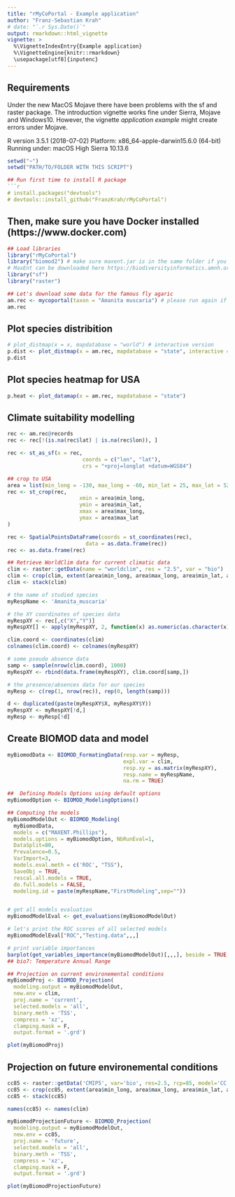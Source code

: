 ```yaml
---
title: "rMyCoPortal - Example application"
author: "Franz-Sebastian Krah"
# date: "`.r Sys.Date()`"
output: rmarkdown::html_vignette
vignette: >
  %\VignetteIndexEntry{Example application}
  %\VignetteEngine{knitr::rmarkdown}
  \usepackage[utf8]{inputenc}
---
```


## Requirements
Under the new MacOS Mojave there have been problems with the sf and raster package. The introduction vignette works fine under Sierra, Mojave and Windows10. However, the vignette *application example* might create errors under Mojave.

R version 3.5.1 (2018-07-02)
Platform: x86_64-apple-darwin15.6.0 (64-bit)
Running under: macOS High Sierra 10.13.6


```r

setwd("~")
setwd("PATH/TO/FOLDER WITH THIS SCRIPT")

## Run first time to install R package
```r
# install.packages("devtools")
# devtools::install_github("FranzKrah/rMyCoPortal")
```

## Then, make sure you have Docker installed (https://www.docker.com)

```r
## Load libraries
library("rMyCoPortal")
library("biomod2") # make sure maxent.jar is in the same folder if you want 
# MaxEnt can be downloaded here https://biodiversityinformatics.amnh.org/open_source/maxent/
library("sf")
library("raster")
```


```r
## Let's download some data for the famous fly agaric
am.rec <- mycoportal(taxon = "Amanita muscaria") # please run again if server doesn't respond immediatelly
am.rec
```


## Plot species distribition
#######################################################
```r
# plot_distmap(x = x, mapdatabase = "world") # interactive version
p.dist <- plot_distmap(x = am.rec, mapdatabase = "state", interactive = FALSE) # the default is interactive
p.dist
```

## Plot species heatmap for USA
#######################################################
```r
p.heat <- plot_datamap(x = am.rec, mapdatabase = "state")
```


## Climate suitability modelling
#######################################################

```r
rec <- am.rec@records
rec <- rec[!(is.na(rec$lat) | is.na(rec$lon)), ]

rec <- st_as_sf(x = rec, 
                        coords = c("lon", "lat"),
                        crs = "+proj=longlat +datum=WGS84")

## crop to USA
area = list(min_long = -130, max_long = -60, min_lat = 25, max_lat = 52)
rec <- st_crop(rec,
                       xmin = area$min_long,
                       ymin = area$min_lat,
                       xmax = area$max_long,
                       ymax = area$max_lat
)

rec <- SpatialPointsDataFrame(coords = st_coordinates(rec),
                         data = as.data.frame(rec))
rec <- as.data.frame(rec)

## Retrieve WorldClim data for current climatic data
clim <- raster::getData(name = "worldclim", res = "2.5", var = "bio")
clim <- crop(clim, extent(area$min_long, area$max_long, area$min_lat, area$max_lat))
clim <- stack(clim)

# the name of studied species
myRespName <- 'Amanita_muscaria'

# the XY coordinates of species data
myRespXY <- rec[,c("X","Y")]
myRespXY[] <- apply(myRespXY, 2, function(x) as.numeric(as.character(x)))

clim.coord <- coordinates(clim)
colnames(clim.coord) <- colnames(myRespXY)

# some pseudo absence data
samp <- sample(nrow(clim.coord), 1000)
myRespXY <- rbind(data.frame(myRespXY), clim.coord[samp,])

# the presence/absences data for our species
myResp <- c(rep(1, nrow(rec)), rep(0, length(samp)))

d <- duplicated(paste(myRespXY$X, myRespXY$Y))
myRespXY <- myRespXY[!d,]
myResp <- myResp[!d]
```



## Create BIOMOD data and model
```r
myBiomodData <- BIOMOD_FormatingData(resp.var = myResp,
                                     expl.var = clim,
                                     resp.xy = as.matrix(myRespXY),
                                     resp.name = myRespName,
                                     na.rm = TRUE)

##  Defining Models Options using default options
myBiomodOption <- BIOMOD_ModelingOptions()

## Computing the models
myBiomodModelOut <- BIOMOD_Modeling(
  myBiomodData,
  models = c("MAXENT.Phillips"), 
  models.options = myBiomodOption, NbRunEval=1,
  DataSplit=80,
  Prevalence=0.5,
  VarImport=3,
  models.eval.meth = c('ROC', "TSS"),
  SaveObj = TRUE,
  rescal.all.models = TRUE,
  do.full.models = FALSE,
  modeling.id = paste(myRespName,"FirstModeling",sep=""))


# get all models evaluation
myBiomodModelEval <- get_evaluations(myBiomodModelOut)

# let's print the ROC scores of all selected models
myBiomodModelEval["ROC","Testing.data",,,]

# print variable importances
barplot(get_variables_importance(myBiomodModelOut)[,,,], beside = TRUE, las = 2)
## bio7: Temperature Annual Range
```

```r
## Projection on current environemental conditions
myBiomodProj <- BIOMOD_Projection(
  modeling.output = myBiomodModelOut,
  new.env = clim, 
  proj.name = 'current', 
  selected.models = 'all', 
  binary.meth = 'TSS', 
  compress = 'xz', 
  clamping.mask = F, 
  output.format = '.grd')

plot(myBiomodProj)
```

## Projection on future environemental conditions
```r
cc85 <- raster::getData('CMIP5', var='bio', res=2.5, rcp=85, model='CC', year=70)
cc85 <- crop(cc85, extent(area$min_long, area$max_long, area$min_lat, area$max_lat))
cc85 <- stack(cc85)

names(cc85) <- names(clim)

myBiomodProjectionFuture <- BIOMOD_Projection(
  modeling.output = myBiomodModelOut,
  new.env = cc85, 
  proj.name = 'future', 
  selected.models = 'all', 
  binary.meth = 'TSS', 
  compress = 'xz', 
  clamping.mask = F, 
  output.format = '.grd')

plot(myBiomodProjectionFuture)
```

